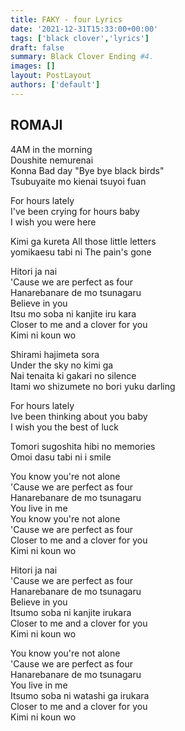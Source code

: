 ```yaml
---
title: FAKY - four Lyrics
date: '2021-12-31T15:33:00+00:00'
tags: ['black clover','lyrics']
draft: false
summary: Black Clover Ending #4.
images: []
layout: PostLayout
authors: ['default']
---
```


## ROMAJI

4AM in the morning  
Doushite nemurenai  
Konna Bad day "Bye bye black birds"  
Tsubuyaite mo kienai tsuyoi fuan  

For hours lately  
I've been crying for hours baby  
I wish you were here  

Kimi ga kureta All those little letters  
yomikaesu tabi ni The pain's gone  

Hitori ja nai  
'Cause we are perfect as four  
Hanarebanare de mo tsunagaru  
Believe in you  
Itsu mo soba ni kanjite iru kara  
Closer to me and a clover for you  
Kimi ni koun wo  

Shirami hajimeta sora  
Under the sky no kimi ga  
Nai tenaita ki gakari no silence  
Itami wo shizumete no bori yuku darling  

For hours lately  
Ive been thinking about you baby  
I wish you the best of luck  

Tomori sugoshita hibi no memories  
Omoi dasu tabi ni i smile  

You know you're not alone  
'Cause we are perfect as four  
Hanarebanare de mo tsunagaru  
You live in me  
You know you're not alone  
'Cause we are perfect as four  
Closer to me and a clover for you  
Kimi ni koun wo  

Hitori ja nai  
'Cause we are perfect as four  
Hanarebanare de mo tsunagaru  
Believe in you  
Itsumo soba ni kanjite irukara  
Closer to me and a clover for you  
Kimi ni koun wo  

You know you're not alone  
'Cause we are perfect as four  
Hanarebanare de mo tsunagaru  
You live in me  
Itsumo soba ni watashi ga irukara  
Closer to me and a clover for you  
Kimi ni koun wo  